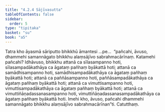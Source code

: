 ```yaml
---
title: "4.2.4 Sājīvasutta"
tableOfContents: false
sidebar:
  order: 5
type: "tipitaka"
basket: "su"
book: "a5"
---
```



<DynamicBreadcrumb />

<Division number="164" book="a5" bookNo="16" page="168">

<Paragraph number="947" book="a5">
Tatra kho āyasmā sāriputto bhikkhū āmantesi …pe…  “pañcahi, āvuso, dhammehi samannāgato bhikkhu alaṃsājīvo sabrahmacārīnaṃ. Katamehi pañcahi? Idhāvuso, bhikkhu attanā ca sīlasampanno hoti, sīlasampadākathāya ca āgataṃ pañhaṃ byākattā hoti; attanā ca samādhisampanno hoti, samādhisampadākathāya ca āgataṃ pañhaṃ byākattā hoti; attanā ca paññāsampanno hoti, paññāsampadākathāya ca āgataṃ pañhaṃ byākattā hoti; attanā ca vimuttisampanno hoti, vimuttisampadākathāya ca āgataṃ pañhaṃ byākattā hoti; attanā ca vimuttiñāṇadassanasampanno hoti, vimuttiñāṇadassanasampadākathāya ca āgataṃ pañhaṃ byākattā hoti. Imehi kho, āvuso, pañcahi dhammehi samannāgato bhikkhu alaṃsājīvo sabrahmacārīnan”ti.

</Paragraph>
</Division>

<Paragraph number="948" type="center" book="a5">
Catutthaṃ.
</Paragraph>